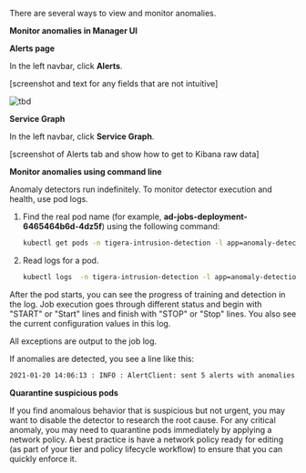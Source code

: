 
There are several ways to view and monitor anomalies. 

**Monitor anomalies in Manager UI**

**Alerts page**

In the left navbar, click **Alerts**. 

[screenshot and text for any fields that are not intuitive]

![tbd]({{site.baseurl}}/images/anomaly-detection-alert.png)

**Service Graph**

In the left navbar, click **Service Graph**.

[screenshot of Alerts tab and show how to get to Kibana raw data]


**Monitor anomalies using command line**

Anomaly detectors run indefinitely. To monitor detector execution and health, use pod logs. 

1. Find the real pod name (for example, **ad-jobs-deployment-6465464b6d-4dz5f**) using the following command:

    ```bash
    kubectl get pods -n tigera-intrusion-detection -l app=anomaly-detection
    ```

1. Read logs for a pod.

    ```bash
    kubectl logs  -n tigera-intrusion-detection -l app=anomaly-detection
    ```

After the pod starts, you can see the progress of training and detection in the log. Job execution goes through different status and begin with "START" or "Start" lines and finish with "STOP" or "Stop" lines. You also see the current configuration values in this log.

All exceptions are output to the job log.

If anomalies are detected, you see a line like this:

```bash
2021-01-20 14:06:13 : INFO : AlertClient: sent 5 alerts with anomalies.
```

**Quarantine suspicious pods**

If you find anomalous behavior that is suspicious but not urgent, you may want to disable the detector to research the root cause. For any critical anomaly, you may need to quarantine pods immediately by applying a network policy. A best practice is have a network policy ready for editing (as part of your tier and policy lifecycle workflow) to ensure that you can quickly enforce it. 